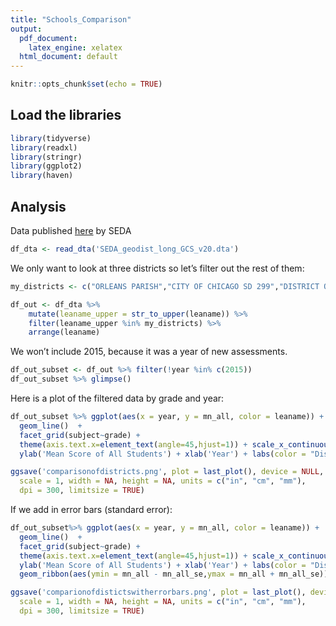 ```yaml
---
title: "Schools_Comparison"
output:
  pdf_document: 
    latex_engine: xelatex
  html_document: default
---
```


```r
knitr::opts_chunk$set(echo = TRUE)
```

## Load the libraries

```r
library(tidyverse)
library(readxl)
library(stringr)
library(ggplot2)
library(haven)
```
## Analysis
Data published [here](https://cepa.stanford.edu/seda/download?nid=2016&destination=node/2021#testscore) by SEDA

```r
df_dta <- read_dta('SEDA_geodist_long_GCS_v20.dta')
```


We only want to look at three districts so let's filter out the rest of them:
```r
my_districts <- c("ORLEANS PARISH","CITY OF CHICAGO SD 299","DISTRICT OF COLUMBIA PUBLIC SCHOOLS")

df_out <- df_dta %>%
    mutate(leaname_upper = str_to_upper(leaname)) %>%
    filter(leaname_upper %in% my_districts) %>%
    arrange(leaname)  
```


We won't include 2015, because it was a year of new assessments.
```r
df_out_subset <- df_out %>% filter(!year %in% c(2015))
df_out_subset %>% glimpse()
```

Here is a plot of the filtered data by grade and year:
```r
df_out_subset %>% ggplot(aes(x = year, y = mn_all, color = leaname)) +
  geom_line()  +
  facet_grid(subject~grade) +
  theme(axis.text.x=element_text(angle=45,hjust=1)) + scale_x_continuous(breaks=c(2008,2010,2012,2014)) +
  ylab('Mean Score of All Students') + xlab('Year') + labs(color = "District") 
```


```r
ggsave('comparisonofdistricts.png', plot = last_plot(), device = NULL, path = NULL,
  scale = 1, width = NA, height = NA, units = c("in", "cm", "mm"),
  dpi = 300, limitsize = TRUE)
```

If we add in error bars (standard error):
```r
df_out_subset%>% ggplot(aes(x = year, y = mn_all, color = leaname)) +
  geom_line()  +
  facet_grid(subject~grade) +
  theme(axis.text.x=element_text(angle=45,hjust=1)) + scale_x_continuous(breaks=c(2008,2010,2012,2014)) +
  ylab('Mean Score of All Students') + xlab('Year') + labs(color = "District") +
  geom_ribbon(aes(ymin = mn_all - mn_all_se,ymax = mn_all + mn_all_se)) 
```


```r
ggsave('comparionofdistictswitherrorbars.png', plot = last_plot(), device = NULL, path = NULL,
  scale = 1, width = NA, height = NA, units = c("in", "cm", "mm"),
  dpi = 300, limitsize = TRUE)
```
